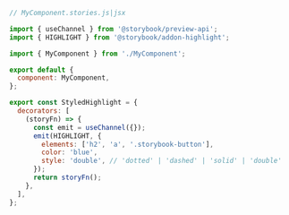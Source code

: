 ```js
// MyComponent.stories.js|jsx

import { useChannel } from '@storybook/preview-api';
import { HIGHLIGHT } from '@storybook/addon-highlight';

import { MyComponent } from './MyComponent';

export default {
  component: MyComponent,
};

export const StyledHighlight = {
  decorators: [
    (storyFn) => {
      const emit = useChannel({});
      emit(HIGHLIGHT, {
        elements: ['h2', 'a', '.storybook-button'],
        color: 'blue',
        style: 'double', // 'dotted' | 'dashed' | 'solid' | 'double'
      });
      return storyFn();
    },
  ],
};
```
